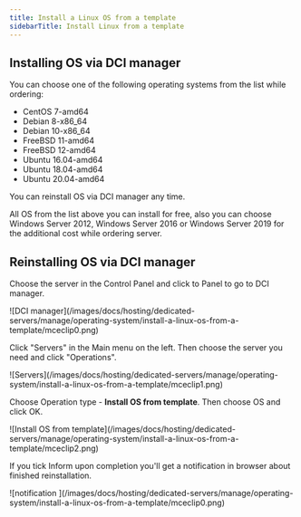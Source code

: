 ---
title: Install a Linux OS from a template
sidebarTitle: Install Linux from a template
---

## Installing OS via DCI manager

You can choose one of the following operating systems from the list while ordering:

  * CentOS 7-amd64
  * Debian 8-x86_64
  * Debian 10-x86_64
  * FreeBSD 11-amd64
  * FreeBSD 12-amd64
  * Ubuntu 16.04-amd64
  * Ubuntu 18.04-amd64
  * Ubuntu 20.04-amd64



You can reinstall OS via DCI manager any time.

All OS from the list above you can install for free, also you can choose Windows Server 2012, Windows Server 2016 or Windows Server 2019 for the additional cost while ordering server.

## Reinstalling OS via DCI manager

Choose the server in the Control Panel and click to Panel to go to DCI manager.


<Frame>![DCI manager](/images/docs/hosting/dedicated-servers/manage/operating-system/install-a-linux-os-from-a-template/mceclip0.png)</Frame>



Click "Servers" in the Main menu on the left. Then choose the server you need and click "Operations".


<Frame>![Servers](/images/docs/hosting/dedicated-servers/manage/operating-system/install-a-linux-os-from-a-template/mceclip1.png)</Frame>



Choose Operation type - **Install OS from template**. Then choose OS and click OK.


<Frame>![Install OS from template](/images/docs/hosting/dedicated-servers/manage/operating-system/install-a-linux-os-from-a-template/mceclip2.png)</Frame>



If you tick Inform upon completion you'll get a notification in browser about finished reinstallation.


<Frame>![notification ](/images/docs/hosting/dedicated-servers/manage/operating-system/install-a-linux-os-from-a-template/mceclip0.png)</Frame>